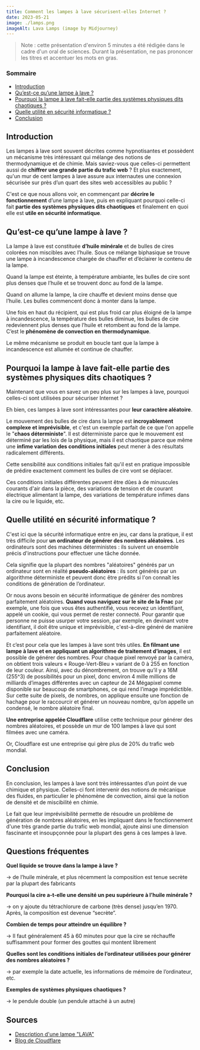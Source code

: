 ```yaml
---
title: Comment les lampes à lave sécurisent-elles Internet ?
date: 2023-05-21
image: ./lamps.png
imageAlt: Lava Lamps (image by Midjourney)
---
```


> Note : cette présentation d'environ 5 minutes a été rédigée dans le cadre d'un oral de sciences. Durant la présentation, ne pas prononcer les titres et accentuer les mots en gras.

### Sommaire

<!--ts-->
   * [Introduction](#introduction)
   * [Qu’est-ce qu’une lampe à lave ?](#qu’est-ce-qu’une-lampe-à-lave-)
   * [Pourquoi la lampe à lave fait-elle partie des systèmes physiques dits chaotiques ?](#pourquoi-la-lampe-à-lave-fait-elle-partie-des-systèmes-physiques-dits-chaotiques-)
   * [Quelle utilité en sécurité informatique ?](#quelle-utilité-en-sécurité-informatique-)
   * [Conclusion](#conclusion)
<!--te-->

## Introduction

Les lampes à lave sont souvent décrites comme hypnotisantes et possèdent un mécanisme très intéressant qui mélange des notions de thermodynamique et de chimie. Mais saviez-vous que celles-ci permettent aussi de **chiffrer une grande partie du trafic web** ? Et plus exactement, qu'un mur de cent lampes à lave assure aux internautes une connexion sécurisée sur près d’un quart des sites web accessibles au public ?

C'est ce que nous allons voir, en commençant par **décrire le fonctionnement** d’une lampe à lave, puis en expliquant pourquoi celle-ci fait **partie des systèmes physiques dits chaotiques** et finalement en quoi elle est **utile en sécurité informatique**.

## Qu’est-ce qu’une lampe à lave ?

La lampe à lave est constituée **d’huile minérale** et de bulles de cires colorées non miscibles avec l’huile. Sous ce mélange biphasique se trouve une lampe à incandescence chargée de chauffer et d’éclairer le contenu de la lampe.

Quand la lampe est éteinte, à température ambiante, les bulles de cire sont plus denses que l’huile et se trouvent donc au fond de la lampe.

Quand on allume la lampe, la cire chauffe et devient moins dense que l’huile. Les bulles commencent donc à monter dans la lampe.

Une fois en haut du récipient, qui est plus froid car plus éloigné de la lampe à incandescence, la température des bulles diminue, les bulles de cire redeviennent plus denses que l’huile et retombent au fond de la lampe. C’est le **phénomène de convection en thermodynamique**.

Le même mécanisme se produit en boucle tant que la lampe à incandescence est allumée et continue de chauffer.

## Pourquoi la lampe à lave fait-elle partie des systèmes physiques dits chaotiques ?

Maintenant que vous en savez un peu plus sur les lampes à lave, pourquoi celles-ci sont utilisées pour sécuriser Internet ?

Eh bien, ces lampes à lave sont intéressantes pour **leur caractère aléatoire**. 

Le mouvement des bulles de cire dans la lampe est **incroyablement complexe et imprévisible**, et c'est un exemple parfait de ce que l'on appelle le "**chaos déterministe**". Il est déterministe parce que le mouvement est déterminé par les lois de la physique, mais il est chaotique parce que même une **infime variation des conditions initiales** peut mener à des résultats radicalement différents.

Cette sensibilité aux conditions initiales fait qu'il est en pratique impossible de prédire exactement comment les bulles de cire vont se déplacer.

Ces conditions initiales différentes peuvent être dûes à de minuscules courants d'air dans la pièce, des variations de tension et de courant électrique alimentant la lampe, des variations de température infimes dans la cire ou le liquide, etc. 

## Quelle utilité en sécurité informatique ?

C'est ici que la sécurité informatique entre en jeu, car dans la pratique, il est très difficile pour **un ordinateur de générer des nombres aléatoires**. Les ordinateurs sont des machines déterministes : ils suivent un ensemble précis d'instructions pour effectuer une tâche donnée. 

Cela signifie que la plupart des nombres "aléatoires" générés par un ordinateur sont en réalité **pseudo-aléatoires** : ils sont générés par un algorithme déterministe et peuvent donc être prédits si l'on connaît les conditions de génération de l’ordinateur.

Or nous avons besoin en sécurité informatique de générer des nombres parfaitement aléatoires. **Quand vous naviguez sur le site de la Fnac** par exemple, une fois que vous êtes authentifié, vous recevez un identifiant, appelé un cookie, qui vous permet de rester connecté. Pour garantir que personne ne puisse usurper votre session, par exemple, en devinant votre identifiant, il doit être unique et imprévisible, c'est-à-dire généré de manière parfaitement aléatoire.

Et c’est pour cela que les lampes à lave sont très utiles. **En filmant une lampe à lave et en appliquant un algorithme de traitement d’images**, il est possible de générer des nombres. Pour chaque pixel renvoyé par la caméra, on obtient trois valeurs « Rouge-Vert-Bleu » variant de 0 à 255 en fonction de leur couleur. Ainsi, avec du dénombrement, on trouve qu’il y a 16M (255^3) de possibilités pour un pixel, donc environ 4 mille millions de milliards d’images différentes avec un capteur de 24 Mégapixel comme disponible sur beaucoup de smartphones, ce qui rend l’image imprédictible. Sur cette suite de pixels, de nombres, on applique ensuite une fonction de hachage pour le raccourcir et générer un nouveau nombre, qu’on appelle un condensé, le nombre aléatoire final.

**Une entreprise appelée Cloudflare** utilise cette technique pour générer des nombres aléatoires, et possède un mur de 100 lampes à lave qui sont filmées avec une caméra. 

Or, Cloudflare est une entreprise qui gère plus de 20% du trafic web mondial.

## Conclusion

En conclusion, les lampes à lave sont très intéressantes d’un point de vue chimique et physique. Celles-ci font intervenir des notions de mécanique des fluides, en particulier le phénomène de convection, ainsi que la notion de densité et de miscibilité en chimie.

Le fait que leur imprévisibilité permette de résoudre un problème de génération de nombres aléatoires, en les impliquant dans le fonctionnement d'une très grande partie du trafic web mondial, ajoute ainsi une dimension fascinante et insoupçonnée pour la plupart des gens à ces lampes à lave.

## Questions fréquentes

**Quel liquide se trouve dans la lampe à lave ?**

→ de l’huile minérale, et plus récemment la composition est tenue secrète par la plupart des fabricants

**Pourquoi la cire a-t-elle une densité un peu supérieure à l’huile minérale ?**

→ on y ajoute du tétrachlorure de carbone (très dense) jusqu’en 1970. Après, la composition est devenue “secrète”.

**Combien de temps pour atteindre un équilibre ?**

→ Il faut généralement 45 à 60 minutes pour que la cire se réchauffe suffisamment pour former des gouttes qui montent librement

**Quelles sont les conditions initiales de l’ordinateur utilisées pour générer des nombres aléatoires ?**

→ par exemple la date actuelle, les informations de mémoire de l’ordinateur, etc.

**Exemples de systèmes physiques chaotiques ?**

→ le pendule double (un pendule attaché à un autre)

## Sources

* [Description d'une lampe "LAVA"](http://dydaktyka.fizyka.umk.pl/zabawki1/files/termo/lava_big-fr.html)
* [Blog de Cloudflare](https://www.cloudflare.com/fr-fr/learning/ssl/lava-lamp-encryption/)
